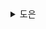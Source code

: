 <details>
  <summary>도은</summary>
  > 디자인 패턴의 세 가지 주요 유형과 각 유형에 속하는 다양한 패턴을 살펴보자

## 6.1 배경

- GoF의 디자인 패턴에서 디자인 패턴을 다음과 같이 설명한다.

> 디자인 패턴은 공통 설계 구조의 핵심 요소를 이름 짓고 추상화여 재사용할 수 있는 객체 지향 설계를 만드는 데 유용한 역할을 합니다. 또한 유용한 클래스 인스턴스를 제공하여 각각의 역할과 엽업, 책임의 분배를 실현합니다. <br/>모든 디자인 패턴은 특정 객체 지향 설계의 문제나 이슈에 초점을 맞춥니다. 또한 어디에 적용될 수 있는지, 다른 설계 조건에도 부합하는지, 사용함으로써 얻는 장단점과 결과를 설명합니다. 결국에는 구현이 중요하기에 구현을 위한 예시 코드도 제공합니다.

- 디자인 패턴은 어떤 문제를 해결하느냐에 따라 다음 세 가지 유형으로 분류된다.
  - 생성 패턴
  - 구조 패턴
  - 행위 패턴

## 6.2 생성 패턴

- **주어진 상황에 적합한 객체를 생성**하는 방법에 중점
- 생성자, 팩토리, 추상, 프로토타입, 싱글톤, 빌더 패턴

## 6.3 구조 패턴

- **객체의 구성과 각 객체 간의 관계를 인식**하는 방법에 중점
- 어느 한 부분이 변경되더라도 다른 부분에는 영향이 가지 않도록 도와준다.
- 설계 목적에 맞지 않는 부분을 개선하는 데에도 도움
- 데코레이터, 퍼사드, 플라이웨이트, 어댑터, 프록시 패턴

## 6.4 행위 패턴

- 시스템 내의 **객체 간 커뮤니케이션을 개선하거나 간소화**하는 방법에 중점
- 객체 간의 공통적인 커뮤니케이션 패턴을 감지하고 책임을 분배함으로써 커뮤니케이션의 유연성을 높이고 객체의 행위를 추상화
- 이터레이터, 중재자, 관찰자, 방문자 패턴

## 6.5 디자인 패턴의 분류

| 생성 패턴     | 객체 생성의 기반이 되는 개념                                            |
| :------------ | :---------------------------------------------------------------------- |
| 팩토리 메서드 | 인터페이스를 기반으로 여러 파생 클래스를 생성                           |
| 추상 팩토리   | 구체적인 내부 구현 없이 여러 클래스가 상속받아 사용하는 인스턴스를 생성 |
| 빌더          | 객체를 생성하는 부분과 내부 구현을 분리하여 항상 같은 객체를 생성       |
| 프로토타입    | 복사 또는 복제에 사용되는 초기화된 인스턴스                             |
| 싱글톤        | 전역에서 접근 가능한 하나의 인스턴스를 가진 클래스                      |

<br />

| 구조 패턴    | 객체 구조의 기반이 되는 개념                                 |
| :----------- | :----------------------------------------------------------- | --- |
| 어탭터       | 호환되지 않는 인터페이스가 상호작용되도록 클래스를 매치      |
| 브릿지       | 객체의 인터페이스와 구현을 분리하여 독립적으로 구성          |
| 컴포지트     | 단순히 합친 상태 이상의 효율을 내는 간단하면서 복합적인 구조 |
| 데코레이터   | 객체에 새로운 프로세스를 동적으로 추가                       |
| 퍼사드       | 전체 시스템의 복잡한 부분을 숨기는 단일 클래스               |
| 플라이웨이트 | 여러 객체에 공통 상태를 공유하는 세분화된 인스턴스           |     |
| 프록시       | 실제 객체를 대신하는 대체 객체                               |

<br />

| 행위 패턴     | 객체 상호작용의 기반이 되는 개념                                               |
| :------------ | :----------------------------------------------------------------------------- |
| 인터프리터    | 언어의 목적과 문법에 일치하는 언어 요소를 포함시키는 방법                      |
| 템플릿 메서드 | 상위 클래스에서 기본 구조를 생성한 다음 하위 클래스에서 구체적으로 정의        |
| 책임 연쇄     | 요청을 처리할 수 있는 객체를 찾기 위해 체인 간의 요청을 전달                   |
| 커맨드        | 호출 부분과 실행 부분을 나누는 방법                                            |
| 이터레이터    | 내부 구조를 모른 채 요소에 순차적으로 접근                                     |
| 중재자        | 클래스가 서로를 직접적으로 참조하지 않도록 중간에 간소화된 커뮤니케이션을 정의 |
| 메멘토        | 나중에 복구할 수 있도록 객체의 내부 상태를 저장                                |
| 관찰자        | 클래스 간의 일관성을 보장하기 위해 여러 클래스의 변경사항을 알리는 방법        |
| 상태          | 상태가 변경되면 객체의 행위도 변경                                             |
| 전략          | 클래스 내부에 알고리즘 구현을 캡슐화하여 상황에 따른 선태과 구현을 분리        |
| 방문자        | 클래스를 변경하지 않고도 새로운 작업을 추가                                    |

</details>